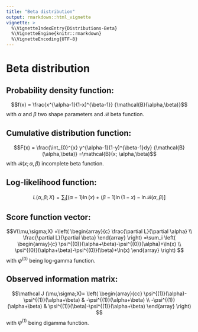 ```yaml
---
title: "Beta distribution"
output: rmarkdown::html_vignette
vignette: >
  %\VignetteIndexEntry{Distributions-Beta}
  %\VignetteEngine{knitr::rmarkdown}
  %\VignetteEncoding{UTF-8}
---
```


<!--
%\VignetteEngine{knitr::rmarkdown}
%\VignetteIndexEntry{Distributions-Beta}
\usepackage{amsmath,amssymb}
-->


Beta distribution
========================================================

Probability density function:
-------------------------
$$f(x) = \frac{x^{\alpha-1}(1-x)^{\beta-1}} {\mathcal{B}(\alpha,\beta)}$$
with $\alpha$ and $\beta$ two shape parameters and $\mathcal B$ beta function.

<!--
```
Mathematica Code: 
(x^(alpha-1) (1-x)^(beta-1))/(beta(alpha, beta))
```
-->

Cumulative distribution function:
-------------------------
$$F(x) = \frac{\int_{0}^{x} y^{\alpha-1}(1-y)^{\beta-1}dy} {\mathcal{B}(\alpha,\beta)}
=\mathcal{B}(x; \alpha,\beta)$$
with $\mathcal B (x; \alpha,\beta)$ incomplete beta function.

<!--
```
Mathematica Code: 
Integrate[(x^(alpha-1) (1-x)^(beta-1))/(beta(alpha, beta)),{x,0,y}]
```
-->

Log-likelihood function:
-------------------------
$$L(\alpha,\beta;X)=\sum_i\left[ (\alpha-1)\ln(x)+(\beta-1)\ln(1-x)-\ln \mathcal{B}(\alpha,\beta) \right]$$

<!--
```
Mathematica Code: 
(alpha-1)log(x)+(beta-1)log(1-x)-log(beta(alpha,beta))
```
-->

Score function vector:
-------------------------
$$V(\mu,\sigma;X)
    =\left( \begin{array}{c}
    \frac{\partial L}{\partial \alpha}  \\
    \frac{\partial L}{\partial \beta}
    \end{array} \right)
    =\sum_i
    \left( \begin{array}{c}
    \psi^{(0)}(\alpha+\beta)-\psi^{(0)}(\alpha)+\ln(x) \\
    \psi^{(0)}(\alpha+\beta)-\psi^{(0)}(\beta)+\ln(x) 
    \end{array} \right)
    $$
with $\psi^{(0)}$ being log-gamma function.

<!--
```
Mathematica Code: 
D[(alpha-1)log(x)+(beta-1)log(1-x)-log(beta(alpha,beta)),alpha]
D[(alpha-1)log(x)+(beta-1)log(1-x)-log(beta(alpha,beta)),beta]
```
-->

Observed information matrix:
-------------------------
$$\mathcal J (\mu,\sigma;X)=
    \left( \begin{array}{cc}
    \psi^{(1)}(\alpha)-\psi^{(1)}(\alpha+\beta) & -\psi^{(1)}(\alpha+\beta) \\
    -\psi^{(1)}(\alpha+\beta) & \psi^{(1)}(\beta)-\psi^{(1)}(\alpha+\beta) \end{array} \right)
    $$
with $\psi^{(1)}$ being digamma function.

<!--
```
Mathematica Code: 
-D[D[(alpha-1)log(x)+(beta-1)log(1-x)-log(beta(alpha,beta)),alpha],alpha]
-D[D[(alpha-1)log(x)+(beta-1)log(1-x)-log(beta(alpha,beta)),alpha],beta]
-D[D[(alpha-1)log(x)+(beta-1)log(1-x)-log(beta(alpha,beta)),beta],beta]
```
-->


